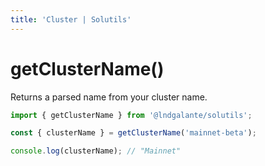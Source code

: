 ```yaml
---
title: 'Cluster | Solutils'
---
```


# getClusterName()

Returns a parsed name from your cluster name.

```typescript
import { getClusterName } from '@lndgalante/solutils';

const { clusterName } = getClusterName('mainnet-beta');

console.log(clusterName); // "Mainnet"
```
